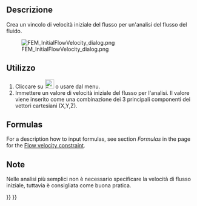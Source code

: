 <languages/>

<div class="mw-translate-fuzzy">
{{Docnav/it|[[FEM_ConstraintElectrostaticPotential/it|Potenziale elettrostatico di vincolo]]|[[FEM_ConstraintFluidBoundary/it|Vincolo contorno fluido]]|[[FEM_Workbench/it|FEM]]|IconL=Fem-constraint-electrostatic-potential.svg|IconC=Workbench_FEM.svg|IconR=FEM_ConstraintFluidBoundary.png}}
</div>

<div class="mw-translate-fuzzy">
{{GuiCommand/it|Name=FEM_ConstraintInitialFlowVelocity|Name/it=Vincolo velocità iniziale del flusso|Icon=Fem-constraint-initial-flow-velocity.svg|MenuLocation= Modello → Vincoli per fluidi → Vincolo velocità iniziale del flusso||Workbenches=[[FEM_Workbench/it|FEM]]|Shortcut=|SeeAlso=[[FEM_tutorial/it|Tutorial FEM]]}}
</div>

<span id="Description"></span>
==Descrizione==

<div class="mw-translate-fuzzy">
Crea un vincolo di velocità iniziale del flusso per un'analisi del flusso del fluido.
</div>

[[File:FEM_InitialFlowVelocity_dialog.png]]
<div lang="en" dir="ltr" class="mw-content-ltr">
{{Caption|The FEM initial flow velocity task panel}}
</div>

<span id="Usage"></span>
==Utilizzo== 

<div class="mw-translate-fuzzy">
#Cliccare su  [[Image:Fem-constraint-initial-flow-velocity.svg|24px]] o usare {{MenuCommand|Modello → Vincoli per fluidi  → {{Button|[[Image:Fem-constraint-initial-flow-velocity.svg|16px]] Vincolo velocità iniziale del flusso}}}} dal menu.
#Immettere un valore di velocità iniziale del flusso per l'analisi. Il valore viene inserito come una combinazione dei 3 principali componenti dei vettori cartesiani (X,Y,Z).
</div>

<div lang="en" dir="ltr" class="mw-content-ltr">
==Formulas==
</div>

<div lang="en" dir="ltr" class="mw-content-ltr">
For a description how to input formulas, see section ''Formulas'' in the page for the [[FEM_ConstraintFlowVelocity#Formulas|Flow velocity constraint]].
</div>

<span id="Notes"></span>
==Note== 

<div class="mw-translate-fuzzy">
Nelle analisi più semplici non è necessario specificare la velocità di flusso iniziale, tuttavia è consigliata come buona pratica.
</div>


<div class="mw-translate-fuzzy">
{{Docnav/it|[[FEM_ConstraintElectrostaticPotential/it|Potenziale elettrostatico di vincolo]]|[[FEM_ConstraintFluidBoundary/it|Vincolo contorno fluido]]|[[FEM_Workbench/it|FEM]]|IconL=Fem-constraint-electrostatic-potential.svg|IconC=Workbench_FEM.svg|IconR=FEM_ConstraintFluidBoundary.png}}
</div>

{{FEM Tools navi{{#translation:}}}}
{{Userdocnavi{{#translation:}}}}